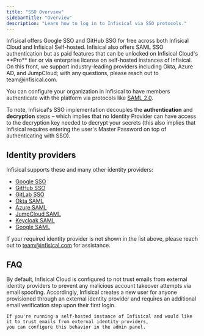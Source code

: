 ```yaml
---
title: "SSO Overview"
sidebarTitle: "Overview"
description: "Learn how to log in to Infisical via SSO protocols."
---
```


<Info>
  Infisical offers Google SSO and GitHub SSO for free across both Infisical
  Cloud and Infisical Self-hosted. Infisical also offers SAML SSO authentication
  but as paid features that can be unlocked on Infisical Cloud's **Pro** tier or
  via enterprise license on self-hosted instances of Infisical. On this front,
  we support industry-leading providers including Okta, Azure AD, and JumpCloud;
  with any questions, please reach out to team@infisical.com.
</Info>

You can configure your organization in Infisical to have members authenticate with the platform via protocols like [SAML 2.0](https://en.wikipedia.org/wiki/SAML_2.0).

To note, Infisical's SSO implementation decouples the **authentication** and **decryption** steps – which implies that no
Identity Provider can have access to the decryption key needed to decrypt your secrets (this also implies that Infisical requires entering the user's Master Password on top of authenticating with SSO).

## Identity providers

Infisical supports these and many other identity providers:

- [Google SSO](/documentation/platform/sso/google)
- [GitHub SSO](/documentation/platform/sso/github)
- [GitLab SSO](/documentation/platform/sso/gitlab)
- [Okta SAML](/documentation/platform/sso/okta)
- [Azure SAML](/documentation/platform/sso/azure)
- [JumpCloud SAML](/documentation/platform/sso/jumpcloud)
- [Keycloak SAML](/documentation/platform/sso/keycloak-saml)
- [Google SAML](/documentation/platform/sso/google-saml)

If your required identity provider is not shown in the list above, please reach out to [team@infisical.com](mailto:team@infisical.com) for assistance.

## FAQ

<AccordionGroup>
  <Accordion title="Why does Infisical require additional email verification for users connected via SAML?">
    By default, Infisical Cloud is configured to not trust emails from external
    identity providers to prevent any malicious account takeover attempts via
    email spoofing. Accordingly, Infisical creates a new user for anyone provisioned
    through an external identity provider and requires an additional email
    verification step upon their first login.

    If you're running a self-hosted instance of Infisical and would like it to trust emails from external identity providers,
    you can configure this behavior in the admin panel.

  </Accordion>
</AccordionGroup>
